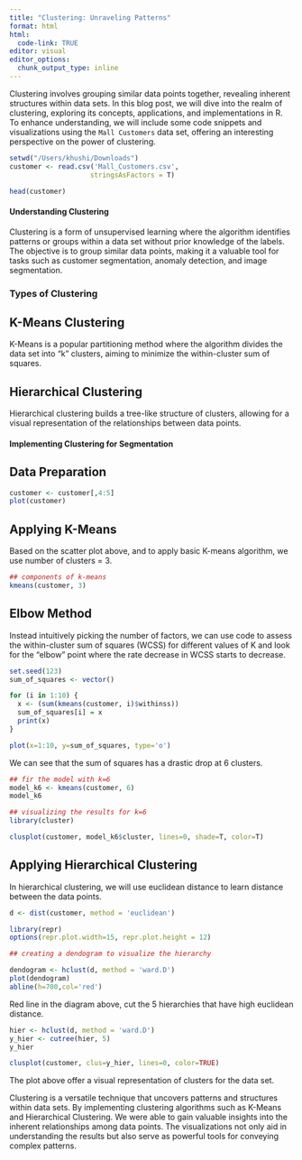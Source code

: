 ```yaml
---
title: "Clustering: Unraveling Patterns"
format: html
html:
  code-link: TRUE
editor: visual
editor_options: 
  chunk_output_type: inline
---
```


Clustering involves grouping similar data points together, revealing inherent structures within data sets. In this blog post, we will dive into the realm of clustering, exploring its concepts, applications, and implementations in R. To enhance understanding, we will include some code snippets and visualizations using the `Mall Customers` data set, offering an interesting perspective on the power of clustering.

```r
setwd("/Users/khushi/Downloads")
customer <- read.csv('Mall_Customers.csv',
                    stringsAsFactors = T)
```

```r
head(customer)
```

#### Understanding Clustering

Clustering is a form of unsupervised learning where the algorithm identifies patterns or groups within a data set without prior knowledge of the labels. The objective is to group similar data points, making it a valuable tool for tasks such as customer segmentation, anomaly detection, and image segmentation.

### Types of Clustering

## K-Means Clustering

K-Means is a popular partitioning method where the algorithm divides the data set into "k" clusters, aiming to minimize the within-cluster sum of squares.

## Hierarchical Clustering

Hierarchical clustering builds a tree-like structure of clusters, allowing for a visual representation of the relationships between data points.

#### Implementing Clustering for Segmentation

## Data Preparation

```r

customer <- customer[,4:5]
plot(customer)

```

## Applying K-Means

Based on the scatter plot above, and to apply basic K-means algorithm, we use number of clusters = 3.

```r

## components of k-means
kmeans(customer, 3)

```

## Elbow Method

Instead intuitively picking the number of factors, we can use code to assess the within-cluster sum of squares (WCSS) for different values of K and look for the "elbow" point where the rate decrease in WCSS starts to decrease.

```r
set.seed(123)
sum_of_squares <- vector()

for (i in 1:10) {
  x <- (sum(kmeans(customer, i)$withinss))
  sum_of_squares[i] = x
  print(x)
}
```

```r
plot(x=1:10, y=sum_of_squares, type='o')

```

We can see that the sum of squares has a drastic drop at 6 clusters.

```r
## fir the model with k=6
model_k6 <- kmeans(customer, 6)
model_k6

```

```r
## visualizing the results for k=6
library(cluster)

clusplot(customer, model_k6$cluster, lines=0, shade=T, color=T)

```

## Applying Hierarchical Clustering

In hierarchical clustering, we will use euclidean distance to learn distance between the data points.

```r
d <- dist(customer, method = 'euclidean')

```

```r
library(repr)
options(repr.plot.width=15, repr.plot.height = 12)

## creating a dendogram to visualize the hierarchy

dendogram <- hclust(d, method = 'ward.D')
plot(dendogram)
abline(h=700,col='red')
```

Red line in the diagram above, cut the 5 hierarchies that have high euclidean distance.

```r
hier <- hclust(d, method = 'ward.D')
y_hier <- cutree(hier, 5)
y_hier
```

```r
clusplot(customer, clus=y_hier, lines=0, color=TRUE)

```

The plot above offer a visual representation of clusters for the data set.

Clustering is a versatile technique that uncovers patterns and structures within data sets. By implementing clustering algorithms such as K-Means and Hierarchical Clustering. We were able to gain valuable insights into the inherent relationships among data points. The visualizations not only aid in understanding the results but also serve as powerful tools for conveying complex patterns.
